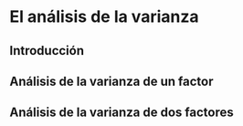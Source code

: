 # El análisis de la varianza

## Introducción

## Análisis de la varianza de un factor

## Análisis de la varianza de dos factores



## 



